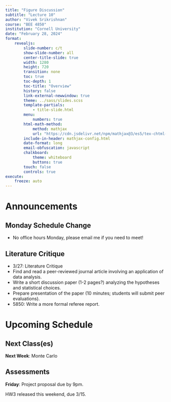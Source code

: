 ```yaml
---
title: "Figure Discussion"
subtitle: "Lecture 10"
author: "Vivek Srikrishnan"
course: "BEE 4850"
institution: "Cornell University"
date: "February 28, 2024"
format:
    revealjs:
        slide-number: c/t
        show-slide-number: all
        center-title-slide: true
        width: 1280
        height: 720
        transition: none
        toc: true
        toc-depth: 1
        toc-title: "Overview"
        history: false
        link-external-newwindow: true
        theme: ../sass/slides.scss
        template-partials:
            - title-slide.html
        menu:
            numbers: true
        html-math-method: 
            method: mathjax
            url: "https://cdn.jsdelivr.net/npm/mathjax@3/es5/tex-chtml-full.js"
        include-in-header: mathjax-config.html
        date-format: long
        email-obfuscation: javascript
        chalkboard:
            theme: whiteboard
            buttons: true
        touch: false
        controls: true
execute:
    freeze: auto
---
```


# Announcements

## Monday Schedule Change

- No office hours Monday, please email me if you need to meet!

## Literature Critique

- 3/27: Literature Critique
- Find and read a peer-reviewed journal article involving an application of data analysis.
- Write a short discussion paper (1-2 pages?) analyzing the hypotheses and statistical choices.
- Prepare presentation of the paper (10 minutes; students will submit peer evaluations).
- 5850: Write a more formal referee report.

# Upcoming Schedule

## Next Class(es)

**Next Week**: Monte Carlo

## Assessments

**Friday**: Project proposal due by 9pm.

HW3 released this weekend, due 3/15.